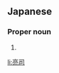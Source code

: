 ==Japanese==
{{ja-kanjitab|りょう|じ|yomi=o}}

===Proper noun===
{{ja-pos|proper|りょうじ}}

# {{given name|male|lang=ja|sort=りょうじ}}

[[li:亮司]]